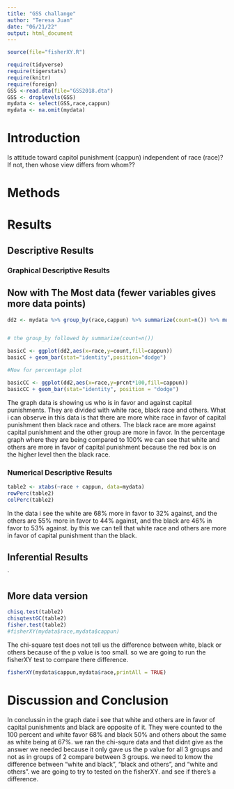 ```yaml
---
title: "GSS challange"
author: "Teresa Juan"
date: "06/21/22"
output: html_document
---
```








```r
source(file="fisherXY.R")

require(tidyverse)
require(tigerstats)
require(knitr)
require(foreign)
GSS <-read.dta(file="GSS2018.dta")
GSS <- droplevels(GSS)
mydata <- select(GSS,race,cappun)
mydata <- na.omit(mydata)
```

# Introduction

<!--In this section you explain what you are trying to show.  Where did the data come from?  What is the research or other question you are trying to answer?.  If you skimp in this section expect to be marked down in your grade. Paint a picture of the project a couple of paragraphs is expected!-->

Is attitude toward capitol punishment (cappun) independent of race (race)?
If not, then whose view differs from whom??

# Methods

<!--Decide on your methods:  use "variable analysis" or other appropriate descriptors.  Make sure to choose at least one graphical method and at least one numerical method. Discuss what data manipulations may be needed for example subsetting or other binning procedures and what sort of graphical displays and inferential tools will be used!-->

# Results

<!--Divide this section into two sub-sections:  One for your descriptive  results and one for your inferential results.!-->

## Descriptive Results

### Graphical Descriptive Results

<!--Graphical results here.  Make sure to show your code.  Provide appropriate labels for axes, giving units if possible, and provide a good title for the graph, too.  Use the graphical results to describe the patterns if any that exist in the data as focused toward the research question. Bottom line is to explain the features of the graph that are relevant to conforming or departing to what is expected by your null hypothesis !-->



## Now with The Most data (fewer variables gives more data points)

```r
dd2 <- mydata %>% group_by(race,cappun) %>% summarize(count=n()) %>% mutate(prcnt=count/sum(count))


# the group_by followed by summarize(count=n())

basicC <- ggplot(dd2,aes(x=race,y=count,fill=cappun))
basicC + geom_bar(stat="identity",position="dodge")

#Now for percentage plot

basicCC <- ggplot(dd2,aes(x=race,y=prcnt*100,fill=cappun)) 
basicCC + geom_bar(stat="identity", position = "dodge")
```

The graph data is showing us who is in favor and against capital punishments. They are divided with white race, black race and others. What i can observe in this data is that there are more white race in favor of capital punishment then black race and others. The black race are more against capital punishment and the other group are more in favor. In the percentage graph where they are being compared to 100% we can see that white and others are more in favor of capital punishment because the red box is on the higher level then the black race.

### Numerical Descriptive Results

<!--Numerical results go here. Use the numerical results to describe the patterns if any that exist in the data as focused toward the research question!-->

```r
table2 <- xtabs(~race + cappun, data=mydata)
rowPerc(table2)
colPerc(table2)
```

In the data i see the white are 68% more in favor to 32% against, and the others are 55% more in favor to 44% against, and the black are 46% in favor  to 53% against. by this we can tell that white race and others are more in favor of capital punishment than the black. 


## Inferential Results

<!--State hypothesis clearly.  Make sure your discussion of the inferential test covers all the aspects that the test output produces, such as test statistic, p-value etc.  Make a decision about the null hypothesis, explain the assumptions on which the selected test/procedure was based, and why the chosen procedure satisfys the assumptions and is appropriate to answer the research question!-->

`


## More data version

```r
chisq.test(table2)
chisqtestGC(table2)
fisher.test(table2)
#fisherXY(mydata$race,mydata$cappun)
```

The chi-square test does not tell us the difference between white, black or others because of the p value is too small. so we are going to run the fisherXY test to compare there difference.

```r
fisherXY(mydata$cappun,mydata$race,printAll = TRUE)
```
 

# Discussion and Conclusion

<!--Discussion and conclusion here.  If you found a relationship be sure to consider whether the relationship occurs because one of the variavbles causes the other, or whether they perhasps are related for some other reason.  Watch the chapter 6 videos from the GeorgeTown videos collection.!-->

In conclussin in the graph date i see that white and others are in favor of capital punishments and black are opposite of it. They were counted to the 100 percent and white favor 68% and black 50% and others about the same as white being at 67%. we ran the chi-squre data and that didnt give as the answer we needed because it only gave us the p value for all 3 groups and not as in groups of 2 compare between 3 groups. we need to kmow the difference between "white and black", "black and others", and "white and others". we are going to try to tested on the fisherXY. and see if there's a difference.
